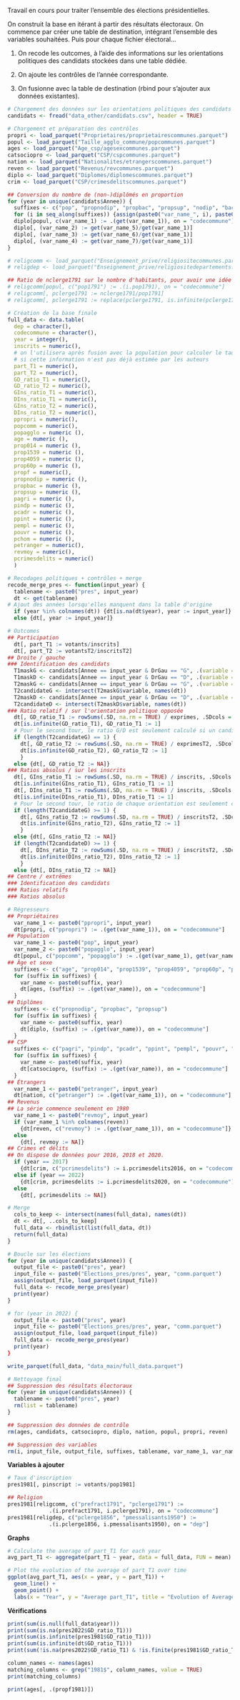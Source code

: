 Travail en cours pour traiter l'ensemble des élections présidentielles.

On construit la base en itérant à partir des résultats électoraux. On commence par créer une table de destination, intégrant l'ensemble des variables souhaitées. Puis pour chaque fichier électoral...

1.  On recode les outcomes, à l'aide des informations sur les orientations politiques des candidats stockées dans une table dédiée.

2.  On ajoute les contrôles de l'année correspondante.

3.  On fusionne avec la table de destination (rbind pour s'ajouter aux données existantes).

```r
# Chargement des données sur les orientations politiques des candidats
candidats <- fread("data_other/candidats.csv", header = TRUE)

# Chargement et préparation des contrôles
propri <- load_parquet("Proprietaires/proprietairescommunes.parquet")
popul <- load_parquet("Taille_agglo_commune/popcommunes.parquet")
ages <- load_parquet("Age_csp/agesexcommunes.parquet")
catsociopro <- load_parquet("CSP/cspcommunes.parquet")
nation <- load_parquet("Nationalites/etrangerscommunes.parquet")
reven <- load_parquet("Revenus/revcommunes.parquet")
diplo <- load_parquet("Diplomes/diplomescommunes.parquet")
crim <- load_parquet("CSP/crimesdelitscommunes.parquet")

## Conversion du nombre de (non-)diplômés en proportion
for (year in unique(candidats$Annee)) {
  suffixes <- c("pop", "propnodip", "propbac", "propsup", "nodip", "bac", "sup")
  for (i in seq_along(suffixes)) {assign(paste0("var_name_", i), paste0(suffixes[i], year))}
  diplo[popul, c(var_name_1) := .(get(var_name_1)), on = "codecommune"]
  diplo[, (var_name_2) := get(var_name_5)/get(var_name_1)]
  diplo[, (var_name_3) := get(var_name_6)/get(var_name_1)]
  diplo[, (var_name_4) := get(var_name_7)/get(var_name_1)]
}

# religcomm <- load_parquet("Enseignement_prive/religiositecommunes.parquet")
# religdep <- load_parquet("Enseignement_prive/religiositedepartements.parquet")

## Ratio de nclerge1791 sur le nombre d'habitants, pour avoir une idée de la présence des institutions religieuses dans la commune
# religcomm[popul, c("pop1791") := .(i.pop1791), on = "codecommune"]
# religcomm[, pclerge1791 := nclerge1791/pop1791]
# religcomm[, pclerge1791 := replace(pclerge1791, is.infinite(pclerge1791), NA)]
```

```r
# Création de la base finale
full_data <- data.table(
  dep = character(),
  codecommune = character(),
  year = integer(),
  inscrits = numeric(), 
  # on l'utilisera après fusion avec la population pour calculer le taux d'inscrits
  # si cette information n'est pas déjà estimée par les auteurs
  part_T1 = numeric(),
  part_T2 = numeric(),
  GD_ratio_T1 = numeric(),
  GD_ratio_T2 = numeric(),
  GIns_ratio_T1 = numeric(),
  DIns_ratio_T1 = numeric(),
  GIns_ratio_T2 = numeric(),
  DIns_ratio_T2 = numeric(),
  ppropri = numeric(),
  popcomm = numeric(),
  popagglo = numeric (),
  age = numeric (),
  prop014 = numeric (),
  prop1539 = numeric (),
  prop4059 = numeric (),
  prop60p = numeric (),
  propf = numeric(),
  propnodip = numeric (),
  propbac = numeric (),
  propsup = numeric (),
  pagri = numeric (),
  pindp = numeric (),
  pcadr = numeric (),
  ppint = numeric (),
  pempl = numeric (),
  pouvr = numeric (),
  pchom = numeric (),
  petranger = numeric(),
  revmoy = numeric(),
  pcrimesdelits = numeric()
  )
```

```r
# Recodages politiques + contrôles + merge
recode_merge_pres <- function(input_year) {
  tablename <- paste0("pres", input_year)
  dt <- get(tablename)
# Ajout des années lorsqu'elles manquent dans la table d'origine
  if (year %in% colnames(dt)) {dt[is.na(dt$year), year := input_year]}
  else {dt[, year := input_year]}

# Outcomes
## Participation
  dt[, part_T1 := votants/inscrits]
  dt[, part_T2 := votantsT2/inscritsT2]
## Droite / gauche
### Identification des candidats
  T1maskG <- candidats[Annee == input_year & DrGau == "G", .(variable = paste0("voix", Candidat))]
  T1maskD <- candidats[Annee == input_year & DrGau == "D", .(variable = paste0("voix", Candidat))]
  T2maskG <- candidats[Annee == input_year & DrGau == "G", .(variable = paste0("voixT2", Candidat))]
  T2candidateG <- intersect(T2maskG$variable, names(dt))
  T2maskD <- candidats[Annee == input_year & DrGau == "D", .(variable = paste0("voixT2", Candidat))]
  T2candidateD <- intersect(T2maskD$variable, names(dt))
### Ratio relatif / sur l'orientation politique opposée
  dt[, GD_ratio_T1 := rowSums(.SD, na.rm = TRUE) / exprimes, .SDcols = T1maskG$variable]
  dt[is.infinite(GD_ratio_T1), GD_ratio_T1 := 1]
  # Pour le second tour, le ratio G/D est seulement calculé si un candidat de gauche est présent.
  if (length(T2candidateG) == 1) {
    dt[, GD_ratio_T2 := rowSums(.SD, na.rm = TRUE) / exprimesT2, .SDcols = T2candidateG]
    dt[is.infinite(GD_ratio_T2), GD_ratio_T2 := 1]
    }
  else {dt[, GD_ratio_T2 := NA]}
### Ratios absolus / sur les inscrits
  dt[, GIns_ratio_T1 := rowSums(.SD, na.rm = TRUE) / inscrits, .SDcols = T1maskG$variable]
  dt[is.infinite(GIns_ratio_T1), GIns_ratio_T1 := 1]
  dt[, DIns_ratio_T1 := rowSums(.SD, na.rm = TRUE) / inscrits, .SDcols = T1maskD$variable]
  dt[is.infinite(DIns_ratio_T1), DIns_ratio_T1 := 1]
  # Pour le second tour, le ratio de chaque orientation est seulement calculé si un candidat est présent. 
  if (length(T2candidateG) >= 1) {
    dt[, GIns_ratio_T2 := rowSums(.SD, na.rm = TRUE) / inscritsT2, .SDcols = T2candidateG]
    dt[is.infinite(GIns_ratio_T2), GIns_ratio_T2 := 1]
    } 
  else {dt[, GIns_ratio_T2 := NA]}
  if (length(T2candidateD) >= 1) {
    dt[, DIns_ratio_T2 := rowSums(.SD, na.rm = TRUE) / inscritsT2, .SDcols = T2candidateD]
    dt[is.infinite(DIns_ratio_T2), DIns_ratio_T2 := 1]
    } 
  else {dt[, DIns_ratio_T2 := NA]}
## Centre / extrêmes
### Identification des candidats
### Ratios relatifs
### Ratios absolus

# Régresseurs
## Propriétaires  
  var_name_1 <- paste0("ppropri", input_year)
  dt[propri, c("ppropri") := .(get(var_name_1)), on = "codecommune"]
## Population
  var_name_1 <- paste0("pop", input_year)
  var_name_2 <- paste0("popagglo", input_year)
  dt[popul, c("popcomm", "popagglo") := .(get(var_name_1), get(var_name_2)), on = "codecommune"]
## Âge et sexe
  suffixes <- c("age", "prop014", "prop1539", "prop4059", "prop60p", "propf")
  for (suffix in suffixes) {
    var_name <- paste0(suffix, year)
    dt[ages, (suffix) := .(get(var_name)), on = "codecommune"]
  }
## Diplômes
  suffixes <- c("propnodip", "propbac", "propsup")
  for (suffix in suffixes) {
    var_name <- paste0(suffix, year)
    dt[diplo, (suffix) := .(get(var_name)), on = "codecommune"]
  }
## CSP
  suffixes <- c("pagri", "pindp", "pcadr", "ppint", "pempl", "pouvr", "pchom")
  for (suffix in suffixes) {
    var_name <- paste0(suffix, year)
    dt[catsociopro, (suffix) := .(get(var_name)), on = "codecommune"]
  }
## Étrangers
  var_name_1 <- paste0("petranger", input_year)
  dt[nation, c("petranger") := .(get(var_name_1)), on = "codecommune"]
## Revenus
## La série commence seulement en 1980
  var_name_1 <- paste0("revmoy", input_year)
  if (var_name_1 %in% colnames(reven))
    {dt[reven, c("revmoy") := .(get(var_name_1)), on = "codecommune"]}
  else
    {dt[, revmoy := NA]}
## Crimes et délits
## On dispose de données pour 2016, 2018 et 2020.
  if (year == 2017) 
    {dt[crim, c("pcrimesdelits") := i.pcrimesdelits2016, on = "codecommune"]}
  else if (year == 2022) 
    {dt[crim, pcrimesdelits := i.pcrimesdelits2020, on = "codecommune"]}
  else 
    {dt[, pcrimesdelits := NA]}

# Merge
  cols_to_keep <- intersect(names(full_data), names(dt))
  dt <- dt[, ..cols_to_keep]
  full_data <- rbindlist(list(full_data, dt))
  return(full_data)
}
```

```r
# Boucle sur les élections
for (year in unique(candidats$Annee)) {
  output_file <- paste0("pres", year) 
  input_file <- paste0("Elections_pres/pres", year, "comm.parquet")
  assign(output_file, load_parquet(input_file))
  full_data <- recode_merge_pres(year)
  print(year)
}

# for (year in 2022) {
  output_file <- paste0("pres", year) 
  input_file <- paste0("Elections_pres/pres", year, "comm.parquet")
  assign(output_file, load_parquet(input_file))
  full_data <- recode_merge_pres(year)
  print(year)
}

write_parquet(full_data, "data_main/full_data.parquet")
```

```r
# Nettoyage final
## Suppression des résultats électoraux
for (year in unique(candidats$Annee)) {
  tablename <- paste0("pres", year)
  rm(list = tablename)
}

## Suppression des données de contrôle
rm(ages, candidats, catsociopro, diplo, nation, popul, propri, reven)

## Suppression des variables
rm(i, input_file, output_file, suffixes, tablename, var_name_1, var_name_2, year)
```

**Variables à ajouter**

```r
# Taux d'inscription
pres1981[, pinscript := votants/pop1981]
```

```r
## Religion
pres1981[religcomm, c("prefract1791", "pclerge1791") :=
             .(i.prefract1791, i.pclerge1791), on = "codecommune"]
pres1981[religdep, c("pclerge1856", "pmessalisants1950") :=
             .(i.pclerge1856, i.pmessalisants1950), on = "dep"]
```

**Graphs**

```r
# Calculate the average of part_T1 for each year
avg_part_T1 <- aggregate(part_T1 ~ year, data = full_data, FUN = mean)

# Plot the evolution of the average of part_T1 over time
ggplot(avg_part_T1, aes(x = year, y = part_T1)) +
  geom_line() +
  geom_point() +
  labs(x = "Year", y = "Average part_T1", title = "Evolution of Average part_T1 over Time")

```

**Vérifications**

```r
print(sum(is.null(full_data$year)))
print(sum(is.na(pres2022$GD_ratio_T1)))
print(sum(is.infinite(pres1981$GD_ratio_T1)))
print(sum(is.infinite(dt$GD_ratio_T1)))
print(sum(!is.na(pres2022$GD_ratio_T1) & !is.finite(pres1981$GD_ratio_T1)))
```

```r
column_names <- names(ages)
matching_columns <- grep("1981$", column_names, value = TRUE)
print(matching_columns)

print(ages[, .(propf1981)])
```

